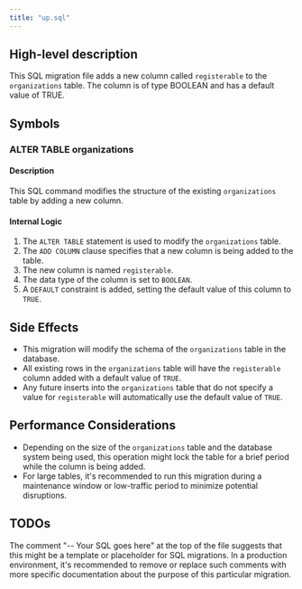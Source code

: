 ```yaml
---
title: "up.sql"
---
```


## High-level description
This SQL migration file adds a new column called `registerable` to the `organizations` table. The column is of type BOOLEAN and has a default value of TRUE.

## Symbols

### ALTER TABLE organizations
#### Description
This SQL command modifies the structure of the existing `organizations` table by adding a new column.

#### Internal Logic
1. The `ALTER TABLE` statement is used to modify the `organizations` table.
2. The `ADD COLUMN` clause specifies that a new column is being added to the table.
3. The new column is named `registerable`.
4. The data type of the column is set to `BOOLEAN`.
5. A `DEFAULT` constraint is added, setting the default value of this column to `TRUE`.

## Side Effects
- This migration will modify the schema of the `organizations` table in the database.
- All existing rows in the `organizations` table will have the `registerable` column added with a default value of `TRUE`.
- Any future inserts into the `organizations` table that do not specify a value for `registerable` will automatically use the default value of `TRUE`.

## Performance Considerations
- Depending on the size of the `organizations` table and the database system being used, this operation might lock the table for a brief period while the column is being added.
- For large tables, it's recommended to run this migration during a maintenance window or low-traffic period to minimize potential disruptions.

## TODOs
The comment "-- Your SQL goes here" at the top of the file suggests that this might be a template or placeholder for SQL migrations. In a production environment, it's recommended to remove or replace such comments with more specific documentation about the purpose of this particular migration.